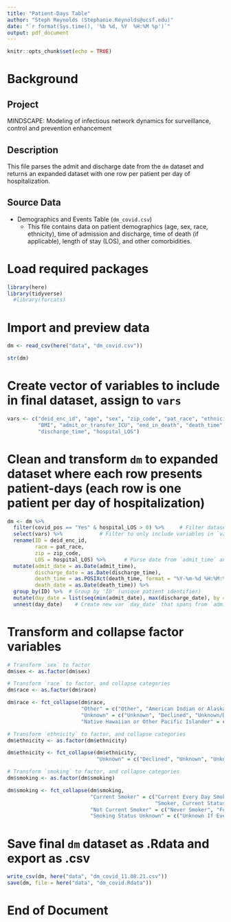 ```yaml
---
title: "Patient-Days Table"
author: "Steph Reynolds (Stephanie.Reynolds@ucsf.edu)"
date: "`r format(Sys.time(), '%b %d, %Y  %H:%M %p')`"
output: pdf_document
---
```


```r
knitr::opts_chunk$set(echo = TRUE)
```

# Background

## Project 
MINDSCAPE: Modeling of infectious network dynamics for surveillance, control and prevention enhancement

## Description
This file parses the admit and discharge date from the `dm` dataset and returns an expanded dataset with one row per patient per day of hospitalization. 

## Source Data
  - Demographics and Events Table (`dm_covid.csv`)
    + This file contains data on patient demographics (age, sex, race, ethnicity), time of admission and discharge, time of death (if applicable), length of stay (LOS), and other comorbidities. 

# Load required packages 
```r
library(here)
library(tidyverse)
  #library(forcats)
```

# Import and preview data 
```r
dm <- read_csv(here("data", "dm_covid.csv"))

str(dm)
```

# Create vector of variables to include in final dataset, assign to `vars`
```r
vars <- c("deid_enc_id", "age", "sex", "zip_code", "pat_race", "ethnicity", "smoking", 
          "BMI", "admit_or_transfer_ICU", "end_in_death", "death_time", "admit_time",
          "discharge_time", "hospital_LOS")
```

# Clean and transform `dm` to expanded dataset where each row presents patient-days (each row is one patient per day of hospitalization)
```r
dm <- dm %>% 
  filter(covid_pos == "Yes" & hospital_LOS > 0) %>%     # Filter dataset where `covid_pos` == 'Yes' & `hospital_LOS` > 0
  select(vars) %>%            # Filter to only include variables in `var` vector
  rename(ID = deid_enc_id, 
         race = pat_race, 
         zip = zip_code,
         LOS = hospital_LOS) %>%      # Parse date from `admit_time` and `discharge_time`
  mutate(admit_date = as.Date(admit_time),
         discharge_date = as.Date(discharge_time),
         death_time = as.POSIXct(death_time, format = "%Y-%m-%d %H:%M:%S"),
         death_date = as.Date(death_time)) %>% 
  group_by(ID) %>%  # Group by 'ID' (unique patient identifier)
  mutate(day_date = list(seq(min(admit_date), max(discharge_date), by = "day"))) %>%    
  unnest(day_date)    # Create new var `day_date` that spans from `admit_date` to `discharge_date` for each patient
```

# Transform and collapse factor variables
```r
# Transform `sex` to factor
dm$sex <- as.factor(dm$sex)

# Transform `race` to factor, and collapse categories
dm$race <- as.factor(dm$race)

dm$race <- fct_collapse(dm$race,
                        "Other" = c("Other", "American Indian or Alaska Native"),
                        "Unknown" = c("Unknown", "Declined", "Unknown/Declined"),
                        "Native Hawaiian or Other Pacific Islander" = c("Native Hawaiian or Other Pacific Islander", "Other Pacific Islander"))

# Transform `ethnicity` to factor, and collapse categories
dm$ethnicity <- as.factor(dm$ethnicity)

dm$ethnicity <- fct_collapse(dm$ethnicity, 
                             "Unknown" = c("Declined", "Unknown", "Unknown/Declined"))

# Transform `smoking` to factor, and collapse categories
dm$smoking <- as.factor(dm$smoking)

dm$smoking <- fct_collapse(dm$smoking,
                           "Current Smoker" = c("Current Every Day Smoker", "Current Some Day Smoker", "Light Tobacco Smoker",
                                                "Smoker, Current Status Unknown"),
                           "Not Current Smoker" = c("Never Smoker", "Former Smoker", "Passive Smoke Exposure - Never Smoker"),
                           "Smoking Status Unknown" = c("Unknown If Ever Smoked", "NULL"))
```

# Save final `dm` dataset as .Rdata and export as .csv
```r
write_csv(dm, here("data", "dm_covid_11.08.21.csv"))
save(dm, file = here("data", "dm_covid.Rdata"))
```

# End of Document

